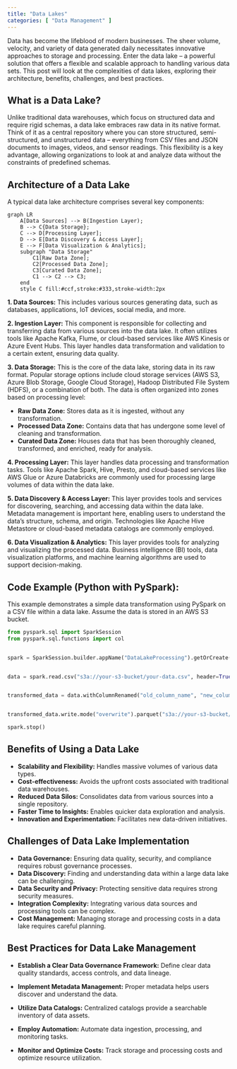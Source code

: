 ```yaml
---
title: "Data Lakes"
categories: [ "Data Management" ]
---
```


Data has become the lifeblood of modern businesses. The sheer volume, velocity, and variety of data generated daily necessitates innovative approaches to storage and processing. Enter the data lake – a powerful solution that offers a flexible and scalable approach to handling various data sets. This post will look at the complexities of data lakes, exploring their architecture, benefits, challenges, and best practices.

## What is a Data Lake?

Unlike traditional data warehouses, which focus on structured data and require rigid schemas, a data lake embraces raw data in its native format. Think of it as a central repository where you can store structured, semi-structured, and unstructured data – everything from CSV files and JSON documents to images, videos, and sensor readings. This flexibility is a key advantage, allowing organizations to look at and analyze data without the constraints of predefined schemas.

## Architecture of a Data Lake

A typical data lake architecture comprises several key components:

```mermaid
graph LR
    A[Data Sources] --> B(Ingestion Layer);
    B --> C{Data Storage};
    C --> D[Processing Layer];
    D --> E[Data Discovery & Access Layer];
    E --> F[Data Visualization & Analytics];
    subgraph "Data Storage"
        C1[Raw Data Zone];
        C2[Processed Data Zone];
        C3[Curated Data Zone];
        C1 --> C2 --> C3;
    end
    style C fill:#ccf,stroke:#333,stroke-width:2px
```

**1. Data Sources:** This includes various sources generating data, such as databases, applications, IoT devices, social media, and more.

**2. Ingestion Layer:** This component is responsible for collecting and transferring data from various sources into the data lake. It often utilizes tools like Apache Kafka, Flume, or cloud-based services like AWS Kinesis or Azure Event Hubs. This layer handles data transformation and validation to a certain extent, ensuring data quality.

**3. Data Storage:** This is the core of the data lake, storing data in its raw format. Popular storage options include cloud storage services (AWS S3, Azure Blob Storage, Google Cloud Storage), Hadoop Distributed File System (HDFS), or a combination of both. The data is often organized into zones based on processing level:
      
* **Raw Data Zone:** Stores data as it is ingested, without any transformation.
* **Processed Data Zone:** Contains data that has undergone some level of cleaning and transformation.
* **Curated Data Zone:**  Houses data that has been thoroughly cleaned, transformed, and enriched, ready for analysis.


**4. Processing Layer:** This layer handles data processing and transformation tasks. Tools like Apache Spark, Hive, Presto, and cloud-based services like AWS Glue or Azure Databricks are commonly used for processing large volumes of data within the data lake.

**5. Data Discovery & Access Layer:** This layer provides tools and services for discovering, searching, and accessing data within the data lake. Metadata management is important here, enabling users to understand the data's structure, schema, and origin. Technologies like Apache Hive Metastore or cloud-based metadata catalogs are commonly employed.

**6. Data Visualization & Analytics:** This layer provides tools for analyzing and visualizing the processed data. Business intelligence (BI) tools, data visualization platforms, and machine learning algorithms are used to support decision-making.


## Code Example (Python with PySpark):

This example demonstrates a simple data transformation using PySpark on a CSV file within a data lake. Assume the data is stored in an AWS S3 bucket.

``` python
from pyspark.sql import SparkSession
from pyspark.sql.functions import col


spark = SparkSession.builder.appName("DataLakeProcessing").getOrCreate()


data = spark.read.csv("s3a://your-s3-bucket/your-data.csv", header=True, inferSchema=True)


transformed_data = data.withColumnRenamed("old_column_name", "new_column_name")


transformed_data.write.mode("overwrite").parquet("s3a://your-s3-bucket/transformed_data")

spark.stop()
```

## Benefits of Using a Data Lake

-   **Scalability and Flexibility:** Handles massive volumes of various data types.
-   **Cost-effectiveness:** Avoids the upfront costs associated with traditional data warehouses.
-   **Reduced Data Silos:** Consolidates data from various sources into a single repository.
-   **Faster Time to Insights:** Enables quicker data exploration and analysis.
-   **Innovation and Experimentation:** Facilitates new data-driven initiatives.

## Challenges of Data Lake Implementation

-   **Data Governance:** Ensuring data quality, security, and compliance requires robust governance processes.
-   **Data Discovery:** Finding and understanding data within a large data lake can be challenging.
-   **Data Security and Privacy:** Protecting sensitive data requires strong security measures.
-   **Integration Complexity:** Integrating various data sources and processing tools can be complex.
-   **Cost Management:** Managing storage and processing costs in a data lake requires careful planning.

## Best Practices for Data Lake Management

-   **Establish a Clear Data Governance Framework:** Define clear data quality standards, access controls, and data lineage.
-   **Implement Metadata Management:** Proper metadata helps users discover and understand the data.

-   **Utilize Data Catalogs:** Centralized catalogs provide a searchable inventory of data assets.
-   **Employ Automation:** Automate data ingestion, processing, and monitoring tasks.
-   **Monitor and Optimize Costs:** Track storage and processing costs and optimize resource utilization.
